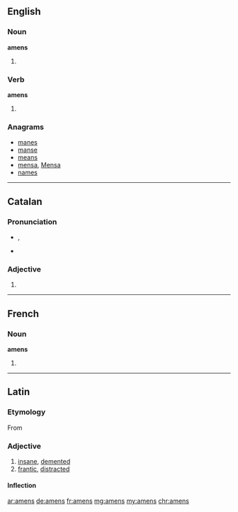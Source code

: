 ==English==

===Noun===
'''amens'''

# {{plural of|amen}}

===Verb===
'''amens'''

# {{en-third-person singular of|amen}}

===Anagrams===
* [[manes#English|manes]]
* [[manse#English|manse]]
* [[means#English|means]]
* [[mensa#English|mensa]], [[Mensa#English|Mensa]]
* [[names#English|names]]

----
==Catalan==

===Pronunciation===
* {{IPA|/əˈmɛns/|lang=ca}}, {{X-SAMPA|/@"mEns/|lang=ca}}
* {{rhymes|ɛns|lang=ca}}

===Adjective===
{{ca-adj-form}}

# {{plural of|amè|lang=ca|nocat=1}}

----

==French==

===Noun===
'''amens''' {{m}}

# {{plural of|amen|lang=fr}}

----
==Latin==

===Etymology===
From {{prefix|a|mens|lang=la}}

===Adjective===
{{la-adj-3rd-1E|āmens|amentis|āmentis}}

# [[insane]], [[demented]]
# [[frantic]], [[distracted]]

====Inflection====
{{la-decl-3rd-1E|āmens|āment}}

[[ar:amens]]
[[de:amens]]
[[fr:amens]]
[[mg:amens]]
[[my:amens]]
[[chr:amens]]